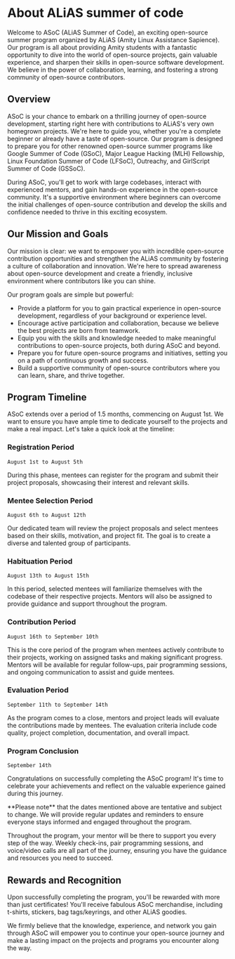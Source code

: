 
# About ALiAS summer of code

Welcome to ASoC (ALiAS Summer of Code), an exciting open-source summer program organized by ALiAS (Amity Linux Assistance Sapience).
Our program is all about providing Amity students with a fantastic opportunity to dive into the world of open-source projects, gain valuable experience, and sharpen their skills in open-source software development. We believe in the power of collaboration, learning, and fostering a strong community of open-source contributors.

## Overview

ASoC is your chance to embark on a thrilling journey of open-source development, starting right here with contributions to ALiAS's very own homegrown projects. We're here to guide you, whether you're a complete beginner or already have a taste of open-source. Our program is designed to prepare you for other renowned open-source summer programs like Google Summer of Code (GSoC), Major League Hacking (MLH) Fellowship, Linux Foundation Summer of Code (LFSoC), Outreachy, and GirlScript Summer of Code (GSSoC).

During ASoC, you'll get to work with large codebases, interact with experienced mentors, and gain hands-on experience in the open-source community. It's a supportive environment where beginners can overcome the initial challenges of open-source contribution and develop the skills and confidence needed to thrive in this exciting ecosystem.

## Our Mission and Goals

Our mission is clear: we want to empower you with incredible open-source contribution opportunities and strengthen the ALiAS community by fostering a culture of collaboration and innovation. We're here to spread awareness about open-source development and create a friendly, inclusive environment where contributors like you can shine.

Our program goals are simple but powerful:

- Provide a platform for you to gain practical experience in open-source development, regardless of your background or experience level.
- Encourage active participation and collaboration, because we believe the best projects are born from teamwork.
- Equip you with the skills and knowledge needed to make meaningful contributions to open-source projects, both during ASoC and beyond.
- Prepare you for future open-source programs and initiatives, setting you on a path of continuous growth and success.
- Build a supportive community of open-source contributors where you can learn, share, and thrive together.

## Program Timeline

ASoC extends over a period of 1.5 months, commencing on August 1st. We want to ensure you have ample time to dedicate yourself to the projects and make a real impact. Let's take a quick look at the timeline:

<Steps>

### Registration Period

`August 1st to August 5th`

During this phase, mentees can register for the program and submit their project proposals, showcasing their interest and relevant skills.

### Mentee Selection Period

`August 6th to August 12th`

Our dedicated team will review the project proposals and select mentees based on their skills, motivation, and project fit. The goal is to create a diverse and talented group of participants.

### Habituation Period

`August 13th to August 15th`

In this period, selected mentees will familiarize themselves with the codebase of their respective projects. Mentors will also be assigned to provide guidance and support throughout the program.

### Contribution Period

`August 16th to September 10th`

This is the core period of the program when mentees actively contribute to their projects, working on assigned tasks and making significant progress. Mentors will be available for regular follow-ups, pair programming sessions, and ongoing communication to assist and guide mentees.

### Evaluation Period

`September 11th to September 14th`

As the program comes to a close, mentors and project leads will evaluate the contributions made by mentees. The evaluation criteria include code quality, project completion, documentation, and overall impact.

### Program Conclusion

`September 14th`

Congratulations on successfully completing the ASoC program! It's time to celebrate your achievements and reflect on the valuable experience gained during this journey.

</Steps>

<Callout type="warning" emoji="⚠️">
  **Please note** that the dates mentioned above are tentative and subject to change. We will provide regular updates and reminders to ensure everyone stays informed and engaged throughout the program.
</Callout>

Throughout the program, your mentor will be there to support you every step of the way. Weekly check-ins, pair programming sessions, and voice/video calls are all part of the journey, ensuring you have the guidance and resources you need to succeed.

## Rewards and Recognition

Upon successfully completing the program, you'll be rewarded with more than just certificates! You'll receive fabulous ASoC merchandise, including t-shirts, stickers, bag tags/keyrings, and other ALiAS goodies.

We firmly believe that the knowledge, experience, and network you gain through ASoC will empower you to continue your open-source journey and make a lasting impact on the projects and programs you encounter along the way.
